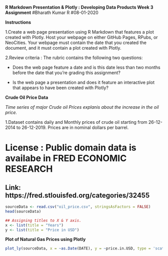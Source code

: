 **R Markdown Presentation & Plotly : Developing Data Products Week 3 Assignment**
#Bharath Kumar R
#08-01-2020

**Instructions**

1.Create a web page presentation using R Markdown that features a plot created with Plotly. Host your webpage on either GitHub Pages, RPubs, or NeoCities. Your webpage must contain the date that you created the document, and it must contain a plot created with Plotly.

2.Review criteria : The rubric contains the following two questions:

+ Does the web page feature a date and is this date less than two months before the date that you're grading this assignment?

+ Is the web page a presentation and does it feature an interactive plot that appears to have been created with Plotly?

**Crude Oil Price Data**

*Time series of major Crude oil Prices explanis about the increase in the oil price.*

1.Dataset contains daily and Monthly prices of crude oil starting from 26-12-2014  to 26-12-2019. Prices are in nominal dollars per barrel.


# License : Public domain data is availabe in FRED ECONOMIC RESEARCH

## Link: https://fred.stlouisfed.org/categories/32455


```r
sourceData <- read.csv("oil_price.csv", stringsAsFactors = FALSE)
head(sourceData)
```

```r
## Assigning titles to X & Y axis.
x <- list(title = "Years")
y <- list(title = "Price in USD")

```

**Plot of Natural Gas Prices using Plotly**
```r

plot_ly(sourceData, x = ~as.Date(DATE), y = ~price.in.USD, type = 'scatter')
```


